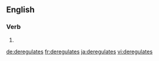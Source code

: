 ==English==

===Verb===
{{head|en}}

# {{en-third-person singular of|deregulate}}

[[de:deregulates]]
[[fr:deregulates]]
[[ja:deregulates]]
[[vi:deregulates]]